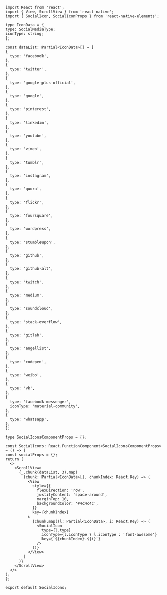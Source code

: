 ```SnackPlayer name=RNE Social Icon
import React from 'react';
import { View, ScrollView } from 'react-native';
import { SocialIcon, SocialIconProps } from 'react-native-elements';

type IconData = {
type: SocialMediaType;
iconType: string;
};

const dataList: Partial<IconData>[] = [
{
  type: 'facebook',
},
{
  type: 'twitter',
},
{
  type: 'google-plus-official',
},
{
  type: 'google',
},
{
  type: 'pinterest',
},
{
  type: 'linkedin',
},
{
  type: 'youtube',
},
{
  type: 'vimeo',
},
{
  type: 'tumblr',
},
{
  type: 'instagram',
},
{
  type: 'quora',
},
{
  type: 'flickr',
},
{
  type: 'foursquare',
},
{
  type: 'wordpress',
},
{
  type: 'stumbleupon',
},
{
  type: 'github',
},
{
  type: 'github-alt',
},
{
  type: 'twitch',
},
{
  type: 'medium',
},
{
  type: 'soundcloud',
},
{
  type: 'stack-overflow',
},
{
  type: 'gitlab',
},
{
  type: 'angellist',
},
{
  type: 'codepen',
},
{
  type: 'weibo',
},
{
  type: 'vk',
},
{
  type: 'facebook-messenger',
  iconType: 'material-community',
},
{
  type: 'whatsapp',
},
];

type SocialIconsComponentProps = {};

const SocialIcons: React.FunctionComponent<SocialIconsComponentProps> = () => {
const socialProps = {};
return (
  <>
    <ScrollView>
      {_.chunk(dataList, 3).map(
        (chunk: Partial<IconData>[], chunkIndex: React.Key) => (
          <View
            style={{
              flexDirection: 'row',
              justifyContent: 'space-around',
              marginTop: 10,
              backgroundColor: '#4c4c4c',
            }}
            key={chunkIndex}
          >
            {chunk.map((l: Partial<IconData>, i: React.Key) => (
              <SocialIcon
                type={l.type}
                iconType={l.iconType ? l.iconType : 'font-awesome'}
                key={`${chunkIndex}-${i}`}
              />
            ))}
          </View>
        )
      )}
    </ScrollView>
  </>
);
};

export default SocialIcons;
```
